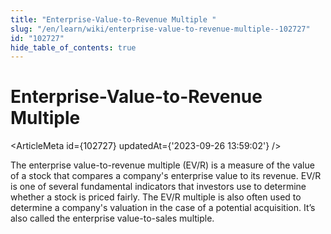 ```yaml
---
title: "Enterprise-Value-to-Revenue Multiple "
slug: "/en/learn/wiki/enterprise-value-to-revenue-multiple--102727"
id: "102727"
hide_table_of_contents: true
---
```



# Enterprise-Value-to-Revenue Multiple 

<ArticleMeta id={102727} updatedAt={'2023-09-26 13:59:02'} />
<div className='border-solid border-b border-t-0 my-4 border-[var(--ifm-color-gray-300)]' />

The enterprise value-to-revenue multiple (EV/R) is a measure of the value of a stock that compares a company's enterprise value to its revenue. EV/R is one of several fundamental indicators that investors use to determine whether a stock is priced fairly. The EV/R multiple is also often used to determine a company's valuation in the case of a potential acquisition. It’s also called the enterprise value-to-sales multiple.
